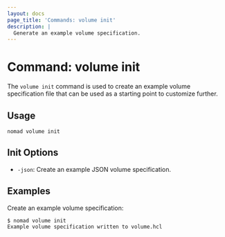 ```yaml
---
layout: docs
page_title: 'Commands: volume init'
description: |
  Generate an example volume specification.
---
```


# Command: volume init

The `volume init` command is used to create an example volume specification
file that can be used as a starting point to customize further.

## Usage

```plaintext
nomad volume init
```

## Init Options

- `-json`: Create an example JSON volume specification.

## Examples

Create an example volume specification:

```shell-session
$ nomad volume init
Example volume specification written to volume.hcl
```
